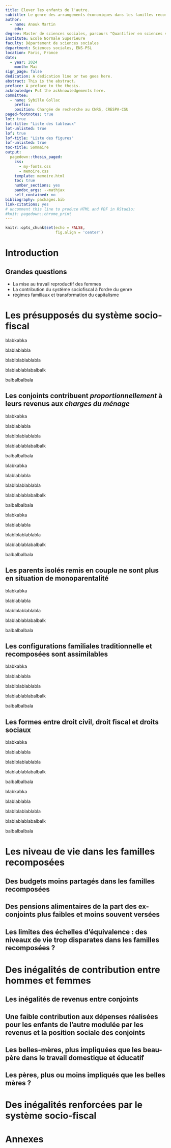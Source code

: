 ```yaml
---
title: Elever les enfants de l'autre.
subtitle: Le genre des arrangements économiques dans les familles recomposées.
author: 
  - name: Anouk Martin
    edu: 
degree: Master de sciences sociales, parcours "Quantifier en sciences sociales"
institute: Ecole Normale Superieure
faculty: Département de sciences sociales 
department: Sciences sociales, ENS-PSL
location: Paris, France
date:
  - year: 2024
    month: Mai
sign_page: false
dedication: A dedication line or two goes here.
abstract: This is the abstract.
preface: A preface to the thesis.
acknowledge: Put the ackknowledgements here.
committee:
  - name: Sybille Gollac
    prefix: 
    position: Chargée de recherche au CNRS, CRESPA-CSU
paged-footnotes: true
lot: true
lot-title: "Liste des tableaux"
lot-unlisted: true
lof: true
lof-title: "Liste des figures"
lof-unlisted: true
toc-title: Sommaire
output:
  pagedown::thesis_paged:
    css:
      - my-fonts.css
      - memoire.css
    template: memoire.html
    toc: true
    number_sections: yes
    pandoc_args: --mathjax
    self_contained: no
bibliography: packages.bib
link-citations: yes
# uncomment this line to produce HTML and PDF in RStudio:
#knit: pagedown::chrome_print
---
```


```r
knitr::opts_chunk$set(echo = FALSE,
                      fig.align = 'center')
```

# Introduction {.unnumbered .page-break-before}

## Grandes questions

-   La mise au travail reproductif des femmes
-   La contribution du système sociofiscal à l'ordre du genre
-   régimes familiaux et transformation du capitalisme

# Les présupposés du système socio-fiscal {.chapter .page-break-before}

blabkabka

blablablabla




blablblablablabla

blablablablabalbalk

balbalbalbala

## Les conjoints contribuent *proportionnellement* à leurs revenus aux *charges du ménage*


blabkabka

blablablabla




blablblablablabla

blablablablabalbalk

balbalbalbala

blabkabka

blablablabla




blablblablablabla

blablablablabalbalk

balbalbalbala

blabkabka

blablablabla




blablblablablabla

blablablablabalbalk

balbalbalbala




## Les parents isolés remis en couple ne sont plus en situation de monoparentalité


blabkabka

blablablabla




blablblablablabla

blablablablabalbalk

balbalbalbala

## Les configurations familiales traditionnelle et recomposées sont assimilables

blabkabka

blablablabla




blablblablablabla

blablablablabalbalk

balbalbalbala

## Les formes entre droit civil, droit fiscal et droits sociaux

blabkabka

blablablabla




blablblablablabla

blablablablabalbalk

balbalbalbala

blabkabka

blablablabla




blablblablablabla

blablablablabalbalk

balbalbalbala


# Les niveau de vie dans les familles recomposées {.chapter .page-break-before}

## Des budgets moins partagés dans les familles recomposées

## Des pensions alimentaires de la part des ex-conjoints plus faibles et moins souvent versées

## Les limites des échelles d'équivalence : des niveaux de vie trop disparates dans les familles recomposées ?

# Des inégalités de contribution entre hommes et femmes {.chapter .page-break-before}

## Les inégalités de revenus entre conjoints

## Une faible contribution aux dépenses réalisées pour les enfants de l'autre modulée par les revenus et la position sociale des conjoints

## Les belles-mères, plus impliquées que les beau-père dans le travail domestique et éducatif

## Les pères, plus ou moins impliqués que les belles mères ?

# Des inégalités renforcées par le système socio-fiscal {.chapter .page-break-before}

# Annexes {.unnumbered .page-break-before}
